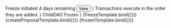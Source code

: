 
<Meta title="Atoms/Alert" component={Alert} />

  <Alert status="error">
    <Flex justifyContent="space-between" alignItems="center" w="full">
      <Flex alignItems="center">
        <AlertIcon boxSize="1.5rem" />
        <AlertTitle>Freeze initiated</AlertTitle>
        <AlertDescription>
          <SupportQuestion mr="0.5rem" /> 4 days remaining
        </AlertDescription>
      </Flex>
      <Button variant="text">View</Button>
    </Flex>
  </Alert>
)
  <Alert status="error">
    <SupportQuestion boxSize="1.5rem" />
    <AlertTitle>Transactions execute in the order they are added.</AlertTitle>
  </Alert>
)

  <Alert status="error">
    <AlertIcon boxSize="1.5rem" />
    <AlertTitle>ChildDAO Frozen</AlertTitle>
  </Alert>
)

<Canvas>
  <Story name="Freeze" args={{}}>
    {freezeTemplate.bind({})}
  </Story>
</Canvas>

<Canvas>
  <Story name="Create Proposal" args={{}}>
    {createProposalTemplate.bind({})}
  </Story>
</Canvas>

<Canvas>
  <Story name="Frozen" args={{}}>
    {frozenTemplate.bind({})}
  </Story>
</Canvas>
